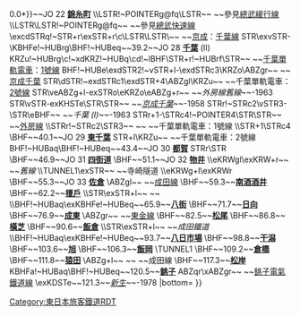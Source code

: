 {{Routemap|inline=<includeonly>yes</includeonly>|collapse=yes|title=總武本線|title-bg=#ffc20d|title-color=black|map=
\BHF~~4.3*~~'''[[御茶之水站|御茶之水]]'''
\LSTR
BHFq\LSTRq\KRZ\STR+r~~0.0~~JO 19 '''[[東京站|東京]]'''
\\BHF!~HUBaq\BHF!~HUBeq~~{{BSkm{{!}}4.8{{!}}0.0*}}~~JO 22 '''[[錦糸町站|錦糸町]]'''
\\LSTR!~POINTERg@fq\LSTR~~ ~~參見[[中央·總武緩行線|總武緩行線]]
\\LSTR\LSTR!~POINTERg@fq~~ ~~參見[[總武快速線]]
\excdSTRq!~STR+r\exSTR+r\c\LSTR\LSTR\~~ ~~[[京成電鐵|京成]]：[[千葉線]]
STR\exvSTR-\KBHFe!~HUBrg\BHF!~HUBeq~~39.2~~JO 28 '''[[千葉站|千葉]]''' (II)
KRZu!~HUBrg\c!~xdKRZ!~HUBq\cd!~lBHF\STR+r!~HUBrf\STR~~ ~~[[千葉都市單軌電車|千葉單軌電車]]：[[千葉都市單軌電車1號線|1號線]]
BHF!~HUBe\exdSTR2!~vSTR+l-\exdSTRc3\KRZo\ABZgr~~ ~~[[京成千葉站|京成千葉]]
STR\dSTR!~exdSTRc1\exdSTR+4\ABZgl\KRZu~~ ~~千葉單軌電車：[[千葉都市單軌電車2號線|2號線]]
STR\veABZg+l-exSTRo\eKRZo\eABZg+r~~ ~~''外房線舊線''~~-1963
STR\vSTR-exKHSTe\STR\STR~~ ~~''[[京成千葉站|京成千葉]]''~~-1958
STRr!~STRc2\vSTR3-\STR\eBHF~~ ~~''千葉 (I)''~~-1963
STRr+1-\STRc4!~POINTER4\STR\STR~~ ~~[[外房線]]
\\STRr!~STRc2\STR3~~ ~~ ~~千葉單軌電車：1號線
\\STR+1\STRc4
\BHF~~40.1~~JO 29 '''[[東千葉站|東千葉]]'''
STR+l\KRZu~~ ~~千葉單軌電車：2號線
BHF!~HUBaq\BHF!~HUBeq~~43.4~~JO 30 '''[[都賀站|都賀]]'''
STRr\STR
\BHF~~46.9~~JO 31 '''[[四街道站|四街道]]'''
\BHF~~51.1~~JO 32 '''[[物井站|物井]]'''
\\eKRWgl\exKRW+r~~ ~~''舊線''
\\TUNNEL1\exSTR~~ ~~寺崎隧道
\\eKRWg+l\exKRWr
\BHF~~55.3~~JO 33 '''[[佐倉站|佐倉]]'''
\ABZgl~~ ~~[[成田線]]
\BHF~~59.3~~'''[[南酒酒井站|南酒酒井]]'''
\BHF~~62.2~~'''[[榎戶站 (千葉縣)|榎戶]]'''
\\STR\exSTR+l~~ ~~''{{link-ja|千葉交通|千葉交通|成田鐵道}}{{link-ja|八街線|成田鉄道八街線}}''
\\BHF!~HUBaq\exKBHFe!~HUBeq~~65.9~~'''[[八街站|八街]]'''
\BHF~~71.7~~'''[[日向站|日向]]'''
\BHF~~76.9~~'''[[成東站|成東]]'''
\ABZgr~~ ~~[[東金線]]
\BHF~~82.5~~'''[[松尾站 (千葉縣)|松尾]]'''
\BHF~~86.8~~'''[[橫芝站|橫芝]]'''
\BHF~~90.6~~'''[[飯倉站|飯倉]]'''
\\STR\exSTR+l~~ ~~''成田鐵道{{link-ja|多古線|成田鉄道多古線}}''
\\BHF!~HUBaq\exKBHFe!~HUBeq~~93.7~~'''[[八日市場站|八日市場]]'''
\BHF~~98.8~~'''[[干潟站|干潟]]'''
\BHF~~103.6~~'''[[旭站 (千葉縣)|旭]]'''
\BHF~~106.3~~'''[[飯岡站|飯岡]]'''
\TUNNEL1
\BHF~~109.2~~'''[[倉橋站|倉橋]]'''
\BHF~~111.8~~'''[[猿田站|猿田]]'''
\ABZg+l~~ ~~ ~~成田線
\BHF~~117.3~~'''[[松岸站|松岸]]'''
KBHFa!~HUBaq\BHF!~HUBeq~~120.5~~'''[[銚子站|銚子]]'''
ABZqr\xABZgr~~ ~~[[銚子電氣鐵道線]]
\exKDSTe~~121.3~~''[[新生站 (千葉縣)|新生]]''~~-1978
|bottom={{navbar|總武本線RDT}}
}}<noinclude>{{rdt intro|[[總武本線]]}}

[[Category:東日本旅客鐵道RDT]]
[[Category:總武本線| ]]

</noinclude>